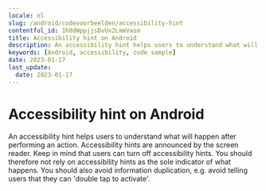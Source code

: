 ```yaml
---
locale: nl
slug: /android/codevoorbeelden/accessibility-hint
contentful_id: 1h0dWppjjsDvUx2LmmVasm
title: Accessibility hint on Android
description: An accessibility hint helps users to understand what will happen after performing an action.
keywords: [Android, accessibility, code sample]
date: 2023-01-17
last_update:
  date: 2023-01-17
---
```


# Accessibility hint on Android

An accessibility hint helps users to understand what will happen after performing an action. Accessibility hints are announced by the screen reader. Keep in mind that users can turn off accessibility hints. You should therefore not rely on accessibility hints as the sole indicator of what happens. You should also avoid information duplication, e.g. avoid telling users that they can 'double tap to activate'.

<CodeSample id="accessibility-hint" framework="android" locale="nl"/>
